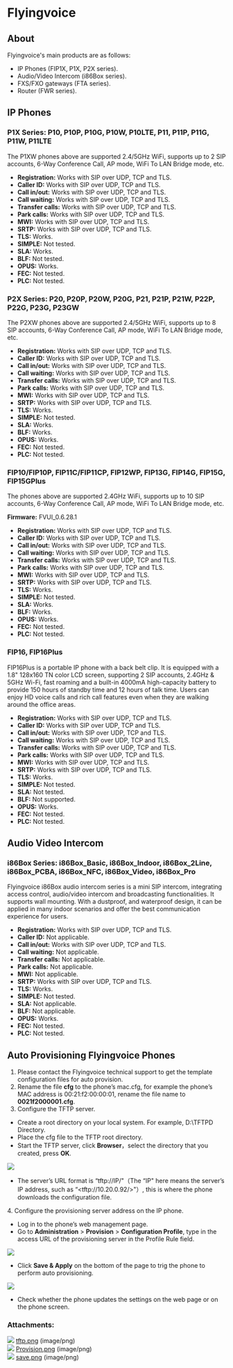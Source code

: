 
# Flyingvoice 

 

## About

Flyingvoice's main products are as follows:

* IP Phones (FIP1X, P1X, P2X series).
* Audio/Video Intercom (i86Box series).
* FXS/FXO gateways (FTA series).
* Router (FWR series).

## IP Phones

### P1X Series: P10, P10P, P10G, P10W, P10LTE, P11, P11P, P11G, P11W, P11LTE

The P1XW phones above are supported 2.4/5GHz WiFi, supports up to 2 SIP accounts, 6-Way Conference Call, AP mode, WiFi To LAN Bridge mode, etc.

* **Registration:** Works with SIP over UDP, TCP and TLS.
* **Caller ID:** Works with SIP over UDP, TCP and TLS.
* **Call in/out:** Works with SIP over UDP, TCP and TLS.
* **Call waiting:** Works with SIP over UDP, TCP and TLS.
* **Transfer calls:** Works with SIP over UDP, TCP and TLS.
* **Park calls:** Works with SIP over UDP, TCP and TLS.
* **MWI:** Works with SIP over UDP, TCP and TLS.
* **SRTP:** Works with SIP over UDP, TCP and TLS.
* **TLS:** Works.
* **SIMPLE:** Not tested.
* **SLA:** Works.
* **BLF:** Not tested.
* **OPUS:** Works.
* **FEC:** Not tested.
* **PLC:** Not tested.

### P2X Series: P20, P20P, P20W, P20G, P21, P21P, P21W, P22P, P22G, P23G, P23GW

The P2XW phones above are supported 2.4/5GHz WiFi, supports up to 8 SIP accounts, 6-Way Conference Call, AP mode, WiFi To LAN Bridge mode, etc.

* **Registration:** Works with SIP over UDP, TCP and TLS.
* **Caller ID:** Works with SIP over UDP, TCP and TLS.
* **Call in/out:** Works with SIP over UDP, TCP and TLS.
* **Call waiting:** Works with SIP over UDP, TCP and TLS.
* **Transfer calls:** Works with SIP over UDP, TCP and TLS.
* **Park calls:** Works with SIP over UDP, TCP and TLS.
* **MWI:** Works with SIP over UDP, TCP and TLS.
* **SRTP:** Works with SIP over UDP, TCP and TLS.
* **TLS:** Works.
* **SIMPLE:** Not tested.
* **SLA:** Works.
* **BLF:** Works.
* **OPUS:** Works.
* **FEC:** Not tested.
* **PLC:** Not tested.

### FIP10/FIP10P, FIP11C/FIP11CP, FIP12WP, FIP13G, FIP14G, FIP15G, FIP15GPlus

The phones above are supported 2.4GHz WiFi, supports up to 10 SIP accounts, 6-Way Conference Call, AP mode, WiFi To LAN Bridge mode, etc.

**Firmware:** FVUI\_0.6.28.1

* **Registration:** Works with SIP over UDP, TCP and TLS.
* **Caller ID:** Works with SIP over UDP, TCP and TLS.
* **Call in/out:** Works with SIP over UDP, TCP and TLS.
* **Call waiting:** Works with SIP over UDP, TCP and TLS.
* **Transfer calls:** Works with SIP over UDP, TCP and TLS.
* **Park calls:** Works with SIP over UDP, TCP and TLS.
* **MWI:** Works with SIP over UDP, TCP and TLS.
* **SRTP:** Works with SIP over UDP, TCP and TLS.
* **TLS:** Works.
* **SIMPLE:** Not tested.
* **SLA:** Works.
* **BLF:** Works.
* **OPUS:** Works.
* **FEC:** Not tested.
* **PLC:** Not tested.

### FIP16, FIP16Plus

FIP16Plus is a portable IP phone with a back belt clip. It is equipped with a 1.8" 128x160 TN color LCD screen, supporting 2 SIP accounts, 2.4GHz & 5GHz Wi-Fi, fast roaming and a built-in 4000mA high-capacity battery to provide 150 hours of standby time and 12 hours of talk time. Users can enjoy HD voice calls and rich call features even when they are walking around the office areas.

* **Registration:** Works with SIP over UDP, TCP and TLS.
* **Caller ID:** Works with SIP over UDP, TCP and TLS.
* **Call in/out:** Works with SIP over UDP, TCP and TLS.
* **Call waiting:** Works with SIP over UDP, TCP and TLS.
* **Transfer calls:** Works with SIP over UDP, TCP and TLS.
* **Park calls:** Works with SIP over UDP, TCP and TLS.
* **MWI:** Works with SIP over UDP, TCP and TLS.
* **SRTP:** Works with SIP over UDP, TCP and TLS.
* **TLS:** Works.
* **SIMPLE:** Not tested.
* **SLA:** Not tested.
* **BLF:** Not supported.
* **OPUS:** Works.
* **FEC:** Not tested.
* **PLC:** Not tested.

## Audio Video Intercom

### i86Box Series: i86Box_Basic, i86Box_Indoor, i86Box_2Line, i86Box_PCBA, i86Box_NFC, i86Box_Video, i86Box_Pro

Flyingvoice i86Box audio intercom series is a mini SIP intercom, integrating access control, audio/video intercom and broadcasting functionalities. It supports wall mounting. With a dustproof, and waterproof design, it can be applied in many indoor scenarios and offer the best communication experience for users.

* **Registration:** Works with SIP over UDP, TCP and TLS.
* **Caller ID:** Not applicable.
* **Call in/out:** Works with SIP over UDP, TCP and TLS.
* **Call waiting:** Not applicable.
* **Transfer calls:** Not applicable.
* **Park calls:** Not applicable.
* **MWI:** Not applicable.
* **SRTP:** Works with SIP over UDP, TCP and TLS.
* **TLS:** Works.
* **SIMPLE:** Not tested.
* **SLA:** Not applicable.
* **BLF:** Not applicable.
* **OPUS:** Works.
* **FEC:** Not tested.
* **PLC:** Not tested.

## Auto Provisioning Flyingvoice Phones

1. Please contact the Flyingvoice technical support to get the template configuration files for auto provision.
2. Rename the file **cfg** to the phone’s mac.cfg, for example the phone’s MAC address is 00:21:f2:00:00:01, rename the file name to **0021f2000001.cfg**.
3. Configure the TFTP server.
* Create a root directory on your local system. For example, D:\\TFTPD Directory.
* Place the cfg file to the TFTP root directory.
* Start the TFTP server, click **Browser**，select the directory that you created, press **OK**.

![](/attachments/61210887/61210888.png)

* The server’s URL format is “tftp://IP/"（The “IP" here means the server’s IP address, such as “\<tftp://10.20.0.92/>"）, this is where the phone downloads the configuration file.

 4\. Configure the provisioning server address on the IP phone.

* Log in to the phone’s web management page.
* Go to **Administration** \> **Provision** \> **Configuration Profile**, type in the access URL of the provisioning server in the Profile Rule field.

![](/attachments/61210887/61210889.png)

* Click **Save & Apply** on the bottom of the page to trig the phone to perform auto provisioning.

![](/attachments/61210887/61210890.png)

* Check whether the phone updates the settings on the web page or on the phone screen.

### Attachments:

![](/images/icons/bullet_blue.gif) [tftp.png](/attachments/61210887/61210888.png) (image/png)  
![](/images/icons/bullet_blue.gif) [Provision.png](/attachments/61210887/61210889.png) (image/png)  
![](/images/icons/bullet_blue.gif) [save.png](/attachments/61210887/61210890.png) (image/png)  


